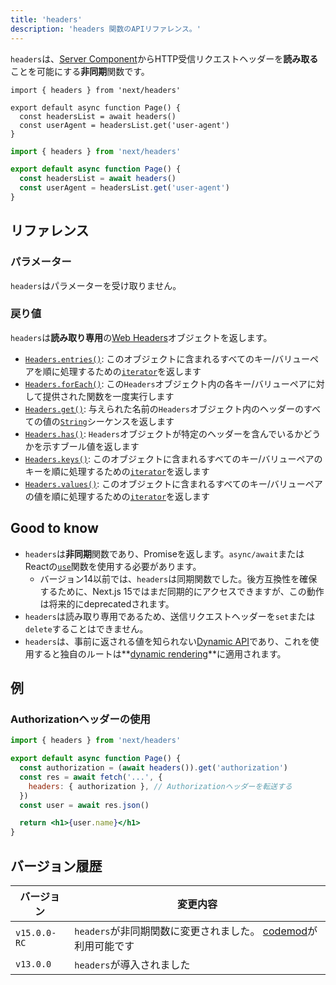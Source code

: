 ```yaml
---
title: 'headers'
description: 'headers 関数のAPIリファレンス。'
---
```


`headers`は、[Server Component](/docs/app/building-your-application/rendering/server-components)からHTTP受信リクエストヘッダーを**読み取る**ことを可能にする**非同期**関数です。

```tsx filename="app/page.tsx" switcher
import { headers } from 'next/headers'

export default async function Page() {
  const headersList = await headers()
  const userAgent = headersList.get('user-agent')
}
```

```jsx filename="app/page.js" switcher
import { headers } from 'next/headers'

export default async function Page() {
  const headersList = await headers()
  const userAgent = headersList.get('user-agent')
}
```

## リファレンス

### パラメーター

`headers`はパラメーターを受け取りません。

### 戻り値

`headers`は**読み取り専用**の[Web Headers](https://developer.mozilla.org/docs/Web/API/Headers)オブジェクトを返します。

- [`Headers.entries()`](https://developer.mozilla.org/docs/Web/API/Headers/entries): このオブジェクトに含まれるすべてのキー/バリューペアを順に処理するための[`iterator`](https://developer.mozilla.org/docs/Web/JavaScript/Reference/Iteration_protocols)を返します
- [`Headers.forEach()`](https://developer.mozilla.org/docs/Web/API/Headers/forEach): この`Headers`オブジェクト内の各キー/バリューペアに対して提供された関数を一度実行します
- [`Headers.get()`](https://developer.mozilla.org/docs/Web/API/Headers/get): 与えられた名前の`Headers`オブジェクト内のヘッダーのすべての値の[`String`](https://developer.mozilla.org/docs/Web/JavaScript/Reference/Global_Objects/String)シーケンスを返します
- [`Headers.has()`](https://developer.mozilla.org/docs/Web/API/Headers/has): `Headers`オブジェクトが特定のヘッダーを含んでいるかどうかを示すブール値を返します
- [`Headers.keys()`](https://developer.mozilla.org/docs/Web/API/Headers/keys): このオブジェクトに含まれるすべてのキー/バリューペアのキーを順に処理するための[`iterator`](https://developer.mozilla.org/docs/Web/JavaScript/Reference/Iteration_protocols)を返します
- [`Headers.values()`](https://developer.mozilla.org/docs/Web/API/Headers/values): このオブジェクトに含まれるすべてのキー/バリューペアの値を順に処理するための[`iterator`](https://developer.mozilla.org/docs/Web/JavaScript/Reference/Iteration_protocols)を返します

## Good to know

- `headers`は**非同期**関数であり、Promiseを返します。`async/await`またはReactの[`use`](https://react.dev/reference/react/use)関数を使用する必要があります。
  - バージョン14以前では、`headers`は同期関数でした。後方互換性を確保するために、Next.js 15ではまだ同期的にアクセスできますが、この動作は将来的にdeprecatedされます。
- `headers`は読み取り専用であるため、送信リクエストヘッダーを`set`または`delete`することはできません。
- `headers`は、事前に返される値を知られない[Dynamic API](/docs/app/building-your-application/rendering/server-components#server-rendering-strategies#dynamic-apis)であり、これを使用すると独自のルートは**[dynamic rendering](/docs/app/building-your-application/rendering/server-components#dynamic-rendering)**に適用されます。

## 例

### Authorizationヘッダーの使用

```jsx filename="app/page.js"
import { headers } from 'next/headers'

export default async function Page() {
  const authorization = (await headers()).get('authorization')
  const res = await fetch('...', {
    headers: { authorization }, // Authorizationヘッダーを転送する
  })
  const user = await res.json()

  return <h1>{user.name}</h1>
}
```

## バージョン履歴

| バージョン   | 変更内容                                                                                      |
| ------------ | -------------------------------------------------------------------------------------------- |
| `v15.0.0-RC` | `headers`が非同期関数に変更されました。 [codemod](/docs/app/building-your-application/upgrading/codemods#150)が利用可能です |
| `v13.0.0`    | `headers`が導入されました                                                                     |